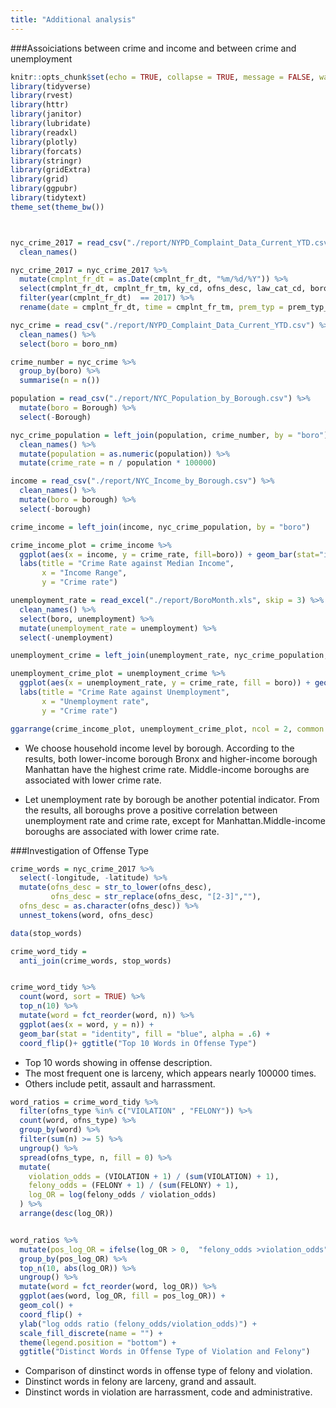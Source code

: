 ```yaml
---
title: "Additional analysis"
---
```



###Assoiciations between crime and income and between crime and unemployment
```r
knitr::opts_chunk$set(echo = TRUE, collapse = TRUE, message = FALSE, warning = FALSE)
library(tidyverse)
library(rvest)
library(httr)
library(janitor)
library(lubridate)
library(readxl)
library(plotly)
library(forcats)
library(stringr)
library(gridExtra)
library(grid)
library(ggpubr)
library(tidytext)
theme_set(theme_bw())



nyc_crime_2017 = read_csv("./report/NYPD_Complaint_Data_Current_YTD.csv") %>%
  clean_names()

nyc_crime_2017 = nyc_crime_2017 %>%
  mutate(cmplnt_fr_dt = as.Date(cmplnt_fr_dt, "%m/%d/%Y")) %>%
  select(cmplnt_fr_dt, cmplnt_fr_tm, ky_cd, ofns_desc, law_cat_cd, boro_nm, prem_typ_desc, longitude, latitude) %>%
  filter(year(cmplnt_fr_dt)  == 2017) %>%
  rename(date = cmplnt_fr_dt, time = cmplnt_fr_tm, prem_typ = prem_typ_desc, ofns_type = law_cat_cd, boro = boro_nm)
```


```r
nyc_crime = read_csv("./report/NYPD_Complaint_Data_Current_YTD.csv") %>%
  clean_names() %>%
  select(boro = boro_nm)

crime_number = nyc_crime %>%
  group_by(boro) %>%
  summarise(n = n()) 

population = read_csv("./report/NYC_Population_by_Borough.csv") %>%
  mutate(boro = Borough) %>%
  select(-Borough)

nyc_crime_population = left_join(population, crime_number, by = "boro") %>%
  clean_names() %>%
  mutate(population = as.numeric(population)) %>%
  mutate(crime_rate = n / population * 100000)
```

```r
income = read_csv("./report/NYC_Income_by_Borough.csv") %>%
  clean_names() %>%
  mutate(boro = borough) %>%
  select(-borough)

crime_income = left_join(income, nyc_crime_population, by = "boro")

crime_income_plot = crime_income %>%
  ggplot(aes(x = income, y = crime_rate, fill=boro)) + geom_bar(stat="identity") +
  labs(title = "Crime Rate against Median Income",
       x = "Income Range",
       y = "Crime rate")
```

```r
unemployment_rate = read_excel("./report/BoroMonth.xls", skip = 3) %>%
  clean_names() %>%
  select(boro, unemployment) %>%
  mutate(unemployment_rate = unemployment) %>%
  select(-unemployment)

unemployment_crime = left_join(unemployment_rate, nyc_crime_population, by = "boro")
```

```r
unemployment_crime_plot = unemployment_crime %>%
  ggplot(aes(x = unemployment_rate, y = crime_rate, fill = boro)) + geom_bar(stat="identity") +
  labs(title = "Crime Rate against Unemployment",
       x = "Unemployment rate",
       y = "Crime rate")

```


```r
ggarrange(crime_income_plot, unemployment_crime_plot, ncol = 2, common.legend = TRUE)
```

* We choose household income level by borough. According to the results, both lower-income borough Bronx and higher-income borough Manhattan have the highest crime rate. Middle-income boroughs are associated with lower crime rate.

* Let unemployment rate by borough be another potential indicator. From the results, all boroughs prove a positive correlation between unemployment rate and crime rate, except for Manhattan.Middle-income boroughs are associated with lower crime rate.


###Investigation of Offense Type

```r


crime_words = nyc_crime_2017 %>%
  select(-longitude, -latitude) %>%
  mutate(ofns_desc = str_to_lower(ofns_desc),
         ofns_desc = str_replace(ofns_desc, "[2-3]",""),
  ofns_desc = as.character(ofns_desc)) %>%
  unnest_tokens(word, ofns_desc)

data(stop_words)

crime_word_tidy = 
  anti_join(crime_words, stop_words)


crime_word_tidy %>% 
  count(word, sort = TRUE) %>% 
  top_n(10) %>% 
  mutate(word = fct_reorder(word, n)) %>% 
  ggplot(aes(x = word, y = n)) + 
  geom_bar(stat = "identity", fill = "blue", alpha = .6) + 
  coord_flip()+ ggtitle("Top 10 Words in Offense Type")
```


* Top 10 words showing in offense description. 
* The most frequent one is larceny, which appears nearly 100000 times. 
* Others include petit, assault and harrassment.

```r
word_ratios = crime_word_tidy %>%
  filter(ofns_type %in% c("VIOLATION" , "FELONY")) %>%
  count(word, ofns_type) %>%
  group_by(word) %>% 
  filter(sum(n) >= 5) %>%
  ungroup() %>%
  spread(ofns_type, n, fill = 0) %>%
  mutate(
    violation_odds = (VIOLATION + 1) / (sum(VIOLATION) + 1),
    felony_odds = (FELONY + 1) / (sum(FELONY) + 1),
    log_OR = log(felony_odds / violation_odds)
  ) %>%
  arrange(desc(log_OR)) 


word_ratios %>%
  mutate(pos_log_OR = ifelse(log_OR > 0,  "felony_odds >violation_odds" ,"violation_odds > felony_odds")) %>% 
  group_by(pos_log_OR) %>%
  top_n(10, abs(log_OR)) %>%
  ungroup() %>%
  mutate(word = fct_reorder(word, log_OR)) %>%
  ggplot(aes(word, log_OR, fill = pos_log_OR)) +
  geom_col() +
  coord_flip() +
  ylab("log odds ratio (felony_odds/violation_odds)") +
  scale_fill_discrete(name = "") +
  theme(legend.position = "bottom") +
  ggtitle("Distinct Words in Offense Type of Violation and Felony")
```


* Comparison of dinstinct words in offense type of felony and violation. 
* Dinstinct words in felony are larceny, grand and assault.
* Dinstinct words in violation are harrassment, code and administrative.